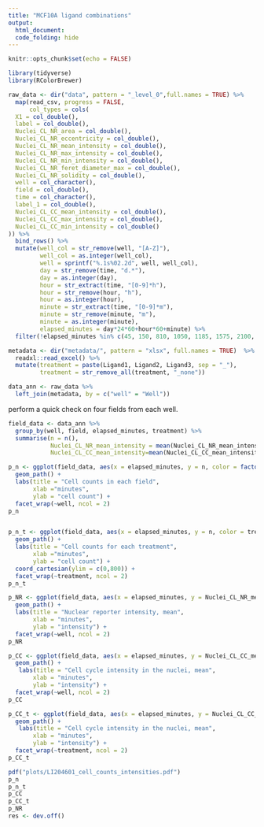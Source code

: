 ```yaml
---
title: "MCF10A ligand combinations"
output: 
  html_document:
  code_folding: hide
---
```


```r
knitr::opts_chunk$set(echo = FALSE)

library(tidyverse)
library(RColorBrewer)

```


```r

raw_data <- dir("data", pattern = "_level_0",full.names = TRUE) %>%
  map(read_csv, progress = FALSE,
      col_types = cols(
  X1 = col_double(),
  label = col_double(),
  Nuclei_CL_NR_area = col_double(),
  Nuclei_CL_NR_eccentricity = col_double(),
  Nuclei_CL_NR_mean_intensity = col_double(),
  Nuclei_CL_NR_max_intensity = col_double(),
  Nuclei_CL_NR_min_intensity = col_double(),
  Nuclei_CL_NR_feret_diameter_max = col_double(),
  Nuclei_CL_NR_solidity = col_double(),
  well = col_character(),
  field = col_double(),
  time = col_character(),
  label_1 = col_double(),
  Nuclei_CL_CC_mean_intensity = col_double(),
  Nuclei_CL_CC_max_intensity = col_double(),
  Nuclei_CL_CC_min_intensity = col_double()
)) %>%
  bind_rows() %>%
  mutate(well_col = str_remove(well, "[A-Z]"),
         well_col = as.integer(well_col),
         well = sprintf("%.1s%02.2d", well, well_col),
         day = str_remove(time, "d.*"),
         day = as.integer(day),
         hour = str_extract(time, "[0-9]*h"),
         hour = str_remove(hour, "h"),
         hour = as.integer(hour),
         minute = str_extract(time, "[0-9]*m"),
         minute = str_remove(minute, "m"),
         minute = as.integer(minute),
         elapsed_minutes = day*24*60+hour*60+minute) %>%
  filter(!elapsed_minutes %in% c(45, 150, 810, 1050, 1185, 1575, 2100, 2865))

```

```r

metadata <- dir("metadata/", pattern = "xlsx", full.names = TRUE)  %>%
  readxl::read_excel() %>%
  mutate(treatment = paste(Ligand1, Ligand2, Ligand3, sep = "_"),
         treatment = str_remove_all(treatment, "_none"))

data_ann <- raw_data %>%
  left_join(metadata, by = c("well" = "Well")) 

```


perform a quick check on four fields from each well.

```r
field_data <- data_ann %>%
  group_by(well, field, elapsed_minutes, treatment) %>%
  summarise(n = n(),
            Nuclei_CL_NR_mean_intensity = mean(Nuclei_CL_NR_mean_intensity),
            Nuclei_CL_CC_mean_intensity=mean(Nuclei_CL_CC_mean_intensity), .groups = "drop")

p_n <- ggplot(field_data, aes(x = elapsed_minutes, y = n, color = factor(field))) +
  geom_path() +
  labs(title = "Cell counts in each field",
       xlab ="minutes",
       ylab = "cell count") +
  facet_wrap(~well, ncol = 2)
p_n


p_n_t <- ggplot(field_data, aes(x = elapsed_minutes, y = n, color = treatment, group = interaction(field, well))) +
  geom_path() +
  labs(title = "Cell counts for each treatment",
       xlab ="minutes",
       ylab = "cell count") +
  coord_cartesian(ylim = c(0,800)) +
  facet_wrap(~treatment, ncol = 2)
p_n_t

p_NR <- ggplot(field_data, aes(x = elapsed_minutes, y = Nuclei_CL_NR_mean_intensity, color = factor(field))) +
  geom_path() +
  labs(title = "Nuclear reporter intensity, mean",
       xlab = "minutes",
       ylab = "intensity") +
  facet_wrap(~well, ncol = 2)
p_NR

p_CC <- ggplot(field_data, aes(x = elapsed_minutes, y = Nuclei_CL_CC_mean_intensity, color = factor(field))) +
  geom_path() +
   labs(title = "Cell cycle intensity in the nuclei, mean",
       xlab = "minutes",
       ylab = "intensity") +
  facet_wrap(~well, ncol = 2)
p_CC

p_CC_t <- ggplot(field_data, aes(x = elapsed_minutes, y = Nuclei_CL_CC_mean_intensity, color = treatment, group = interaction(field, well))) +
  geom_path() +
   labs(title = "Cell cycle intensity in the nuclei, mean",
       xlab = "minutes",
       ylab = "intensity") +
  facet_wrap(~treatment, ncol = 2)
p_CC_t

pdf("plots/LI204601_cell_counts_intensities.pdf")
p_n
p_n_t
p_CC
p_CC_t
p_NR
res <- dev.off()
```
